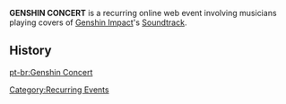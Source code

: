 '''GENSHIN CONCERT''' is a recurring online web event involving musicians playing covers of [[Genshin Impact]]'s [[Soundtrack]].

==History==
{{Event History Table}}

[[Category:Recurring Events]]

[[pt-br:Genshin Concert]]